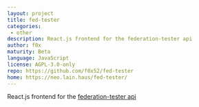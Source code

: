 ```yaml
---
layout: project
title: fed-tester
categories: 
 - other
description: React.js frontend for the federation-tester api
author: f0x
maturity: Beta
language: JavaScript
license: AGPL-3.0-only
repo: https://github.com/f0x52/fed-tester
home: https://neo.lain.haus/fed-tester/
---
```


React.js frontend for the [federation-tester api](https://github.com/matrix-org/matrix-federation-tester)



